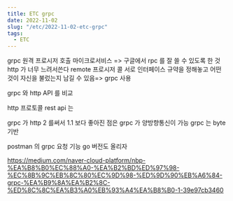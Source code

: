```yaml
---
title: ETC grpc
date: 2022-11-02
slug: "/etc/2022-11-02-etc-grpc"
tags:
  - ETC
---
```


grpc
원격 프로시저 호출
마이크로서비스
=> 구글에서 rpc 를 잘 쓸 수 있도록 한 것
http 가 너무 느려서쓴다
remote 프로시저 콜
서로 인터페이스 규약을 정해놓고
어떤 것이 자신을 불렀는지 남길 수 있음=> grpc 사용

grpc 와 http API 를 비교

http 프로토콜
rest  api 는

grpc 가 http 2 를써서 1.1 보다 좋아진 점은
grpc 가 양방향통신이 가능
grpc 는 byte 기반

postman 의 grpc 요청 기능
go 버전도 올리자

https://medium.com/naver-cloud-platform/nbp-%EA%B8%B0%EC%88%A0-%EA%B2%BD%ED%97%98-%EC%8B%9C%EB%8C%80%EC%9D%98-%ED%9D%90%EB%A6%84-grpc-%EA%B9%8A%EA%B2%8C-%ED%8C%8C%EA%B3%A0%EB%93%A4%EA%B8%B0-1-39e97cb3460